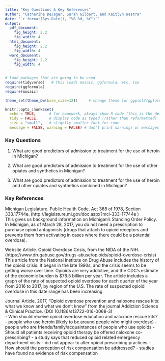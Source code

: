 ```yaml
---
title: "Key Questions & Key References"
author: "Catherine DeJager, Sarah Gilbert, and Kaitlyn Westra"
date: '`r format(Sys.Date(), "%B %d, %Y")`'
output: 
  pdf_document:
    fig_height: 2.2
    fig_width: 4
  html_document:
    fig_height: 2.2
    fig_width: 4
  word_document:
    fig_height: 2.2
    fig_width: 4
---
```


```r
# load packages that are going to be used
require(tidyverse)   # this loads mosaic, ggformula, etc. too
require(ggformula)
require(mosaic)

theme_set(theme_bw(base_size=12))     # change theme for ggplot2/ggformula

knitr::opts_chunk$set(
  echo = TRUE,      # for homework, always show R code (this is the default)
  tidy = FALSE,     # display code as typed (rather than reformatted)
  size = "small",   # slightly smaller font for code
  message = FALSE, warning = FALSE) # don't print warnings or messages in compiled document. So you MUST check them in RStudio!
```


### Key Questions

1. What are good predictors of admission to treatment for the use of heroin in Michigan?

2. What are good predictors of admission to treatment for the use of other opiates and synthetics in Michigan?

3. What are good predictors of admission to treatment for the use of heroin and other opiates and synthetics combined in Michigan?



### Key References

Michigan Legislature. Public Health Code, Act 368 of 1978, Section 333.17744e. (http://legislature.mi.gov/doc.aspx?mcl-333-17744e )  
This gives us background information on Michigan's Standing Order Policy. In Michigan, as of March 28, 2017, you do not need a prescription to purchase opioid antagonists (drugs that attach to opioid receptors and prevents them from activating in cases where there could be a potential overdose).


Website Article. Opioid Overdose Crisis, from the NIDA of the NIH. (https://www.drugabuse.gov/drugs-abuse/opioids/opioid-overdose-crisis)  
This article from the National Institute on Drug Abuse includes the history of the opioid crisis. It began in the late 1990s, and the crisis seems to be getting worse over time. Opioids are very addictive, and the CDC's estimate of the economic burden is $78.5 billion per year. The article includes a graph of the rate of suspected opioid overdose for each quarter of the year from 2016 to 2017, by region of the U.S. The rate of suspected opioid overdose in this date range has been increasing. 


Journal Article, 2017, "Opioid overdose prevention and naloxone rescue kits: what we know and what we don’t know" from the journal Addiction Science & Clinical Practice. (DOI 10.1186/s13722-016-0068-3)  
- Who should receive opioid overdose education and naloxone rescue kits?
  - people who use heroin (likely to be around people who might overdose)
  - people who are friends/family/acquaintances of people who use opioids
- Should all patients receiving opioid therapy be offered naloxone co-prescribing?
  - a study says that reduced opioid related emergency department visits
  - did not appear to alter opioid prescribing practices
- How should the perception of risk compensation be addressed?
  - studies have found no evidence of risk compensation


